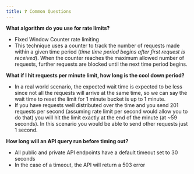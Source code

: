 ```yaml
---
title: ❓ Common Questions 
---
```


**What algorithm do you use for rate limits?**

* Fixed Window Counter rate limiting
* This technique uses a counter to track the number of requests made within a given time period (_time time period begins after first request is received_). When the counter reaches the maximum allowed number of requests, further requests are blocked until the next time period begins.

**What if I hit requests per minute limit, how long is the cool down period?**

* In a real world scenario, the expected wait time is expected to be less since not all the requests will arrive at the same time, so we can say the wait time to reset the limit for 1 minute bucket is up to 1 minute.
* If you have requests well distributed over the time and you send 201 requests per second (assuming rate limit per second would allow you to do that) you will hit the limit exactly at the end of the minute (at \~59 seconds). In this scenario you would be able to send other requests just 1 second.

**How long will an API query run before timing out?**

* All public and private API endpoints have a default timeout set to 30 seconds
* In the case of a timeout, the API will return a 503 error
